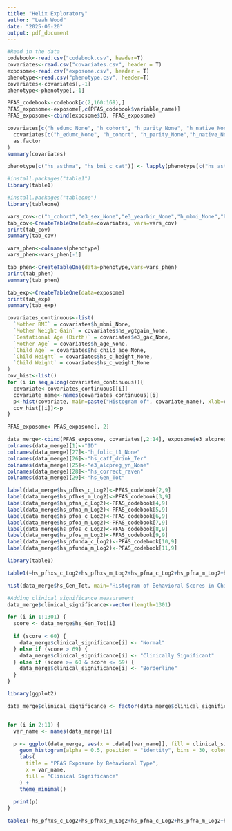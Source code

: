 ---
title: "Helix Exploratory"
author: "Leah Wood"
date: "2025-06-20"
output: pdf_document
---

```{r}
#Read in the data
codebook<-read.csv("codebook.csv", header=T)
covariates<-read.csv("covariates.csv", header = T)
exposome<-read.csv("exposome.csv", header = T)
phenotype<-read.csv("phenotype.csv", header=T)
covariates<-covariates[,-1]
phenotype<-phenotype[,-1]
```

```{r}
PFAS_codebook<-codebook[c(2,160:169),]
PFAS_exposome<-exposome[,c(PFAS_codebook$variable_name)]
PFAS_exposome<-cbind(exposome$ID, PFAS_exposome)

```



```{r}

covariates[c("h_edumc_None", "h_cohort", "h_parity_None", "h_native_None", "e3_sex_None")] <- lapply(
  covariates[c("h_edumc_None", "h_cohort", "h_parity_None","h_native_None","e3_sex_None")],
  as.factor
)
summary(covariates)
```

```{r}
phenotype[c("hs_asthma", "hs_bmi_c_cat")] <- lapply(phenotype[c("hs_asthma", "hs_bmi_c_cat")], as.factor)

```

```{r}
#install.packages("table1")
library(table1)
```

```{r}
#install.packages("tableone")
library(tableone)
```

```{r}
vars_cov<-c("h_cohort","e3_sex_None","e3_yearbir_None","h_mbmi_None","hs_wgtgain_None","e3_gac_None","h_age_None","h_edumc_None","h_native_None","h_parity_None","hs_child_age_None","hs_c_height_None","hs_c_weight_None" )
tab_cov<-CreateTableOne(data=covariates, vars=vars_cov)
print(tab_cov)
summary(tab_cov)
```

```{r}
vars_phen<-colnames(phenotype)
vars_phen<-vars_phen[-1]
```

```{r}
tab_phen<-CreateTableOne(data=phenotype,vars=vars_phen)
print(tab_phen)
summary(tab_phen)
```

```{r}
tab_exp<-CreateTableOne(data=exposome)
print(tab_exp)
summary(tab_exp)
```

```{r}

covariates_continuous<-list(
  `Mother BMI` = covariates$h_mbmi_None,
  `Mother Weight Gain` = covariates$hs_wgtgain_None,
  `Gestational Age (Birth)` = covariates$e3_gac_None,
  `Mother Age` = covariates$h_age_None,
  `Child Age` = covariates$hs_child_age_None,
  `Child Height` = covariates$hs_c_height_None,
  `Child Weight` = covariates$hs_c_weight_None
)
cov_hist<-list()
for (i in seq_along(covariates_continuous)){
  covariate<-covariates_continuous[[i]]
  covariate_name<-names(covariates_continuous)[i]
  p<-hist(covariate, main=paste("Histogram of", covariate_name), xlab=covariate_name)
  cov_hist[[i]]<-p
}

```

```{r}
PFAS_exposome<-PFAS_exposome[,-2]
```

```{r}
data_merge<-cbind(PFAS_exposome, covariates[,2:14], exposome$e3_alcpreg_yn_None, exposome$hs_caff_drink_Ter, exposome$h_folic_t1_None, phenotype$hs_correct_raven, phenotype$hs_Gen_Tot)
colnames(data_merge)[1]<-"ID"
colnames(data_merge)[27]<-"h_folic_t1_None"
colnames(data_merge)[26]<-"hs_caff_drink_Ter"
colnames(data_merge)[25]<-"e3_alcpreg_yn_None"
colnames(data_merge)[28]<-"hs_correct_raven"
colnames(data_merge)[29]<-"hs_Gen_Tot"
```

```{r}
label(data_merge$hs_pfhxs_c_Log2)<-PFAS_codebook[2,9]
label(data_merge$hs_pfhxs_m_Log2)<-PFAS_codebook[3,9]
label(data_merge$hs_pfna_c_Log2)<-PFAS_codebook[4,9]
label(data_merge$hs_pfna_m_Log2)<-PFAS_codebook[5,9]
label(data_merge$hs_pfoa_c_Log2)<-PFAS_codebook[6,9]
label(data_merge$hs_pfoa_m_Log2)<-PFAS_codebook[7,9]
label(data_merge$hs_pfos_c_Log2)<-PFAS_codebook[8,9]
label(data_merge$hs_pfos_m_Log2)<-PFAS_codebook[9,9]
label(data_merge$hs_pfunda_c_Log2)<-PFAS_codebook[10,9]
label(data_merge$hs_pfunda_m_Log2)<-PFAS_codebook[11,9]
```

```{r}
library(table1)
```


```{r}
table1(~hs_pfhxs_c_Log2+hs_pfhxs_m_Log2+hs_pfna_c_Log2+hs_pfna_m_Log2+hs_pfoa_c_Log2+hs_pfoa_m_Log2+hs_pfos_c_Log2+hs_pfos_m_Log2+hs_pfunda_c_Log2+hs_pfunda_m_Log2,data=data_merge)
```



```{r}
hist(data_merge$hs_Gen_Tot, main="Histogram of Behavioral Scores in Children", xlab="Behavior Score (CBCL Scale)", col="steelblue")
```

```{r}
#Adding clinical significance measurement
data_merge$clinical_significance<-vector(length=1301)

for (i in 1:1301) {
  score <- data_merge$hs_Gen_Tot[i]
  
  if (score < 60) {
    data_merge$clinical_significance[i] <- "Normal"
  } else if (score > 69) {
    data_merge$clinical_significance[i] <- "Clinically Significant"
  } else if (score >= 60 & score <= 69) {
    data_merge$clinical_significance[i] <- "Borderline"
  }
}

```

```{r}
library(ggplot2)
```

```{r}
data_merge$clinical_significance <- factor(data_merge$clinical_significance, levels = c("Normal", "Borderline", "Clinically Significant"))


for (i in 2:11) {
  var_name <- names(data_merge)[i]
  
  p <- ggplot(data_merge, aes(x = .data[[var_name]], fill = clinical_significance)) +
    geom_histogram(alpha = 0.5, position = "identity", bins = 30, color = "black") +
    labs(
      title = "PFAS Exposure by Behavioral Type",
      x = var_name,
      fill = "Clinical Significance"
    ) +
    theme_minimal()
  
  print(p)
}

```


```{r}
table1(~hs_pfhxs_c_Log2+hs_pfhxs_m_Log2+hs_pfna_c_Log2+hs_pfna_m_Log2+hs_pfoa_c_Log2+hs_pfoa_m_Log2+hs_pfos_c_Log2+hs_pfos_m_Log2+hs_pfunda_c_Log2+hs_pfunda_m_Log2|clinical_significance,data=data_merge)
```

